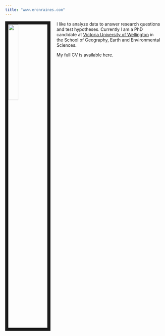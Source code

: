 ```yaml
---
title: "www.eronraines.com"
---
```



<link rel="stylesheet" href="styles.css" type="text/css">

<img src="images/eron raines.jpg" style="width:25%; border:10px solid; margin-right: 20px" align="left">

I like to analyze data to answer research questions and test hypotheses. Currently I am a PhD candidate at  [Victoria University of Wellington](https://www.victoria.ac.nz/sgees/research/phd-profiles/eron-raines) in the School of Geography, Earth and Environmental Sciences. 



My full CV is available [here](files/Raines_CV.pdf).